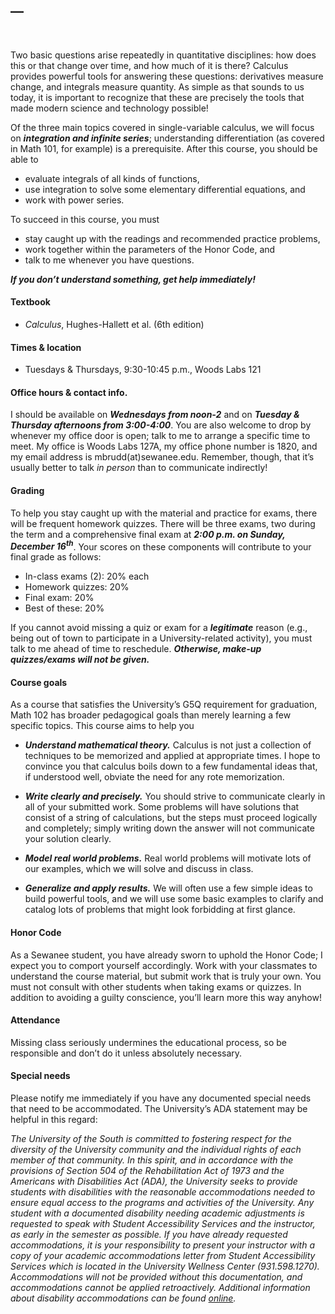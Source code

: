 ---
---

<br>

Two basic questions arise repeatedly in quantitative disciplines: how does 
this or that change over time, and how much of it is there? Calculus provides 
powerful tools for answering these questions: derivatives measure change, and 
integrals measure quantity.  As simple as that sounds to us today, it is important 
to recognize that these are precisely the tools that made modern science and 
technology possible!

Of the three main topics covered in single-variable calculus, we will focus on 
***integration and infinite series***; understanding differentiation (as covered in Math 101, for example) is a 
prerequisite.  After this course, you should be able to 

- evaluate integrals of all kinds of functions,
- use integration to solve some elementary differential equations, and
- work with power series.

To succeed in this course, you must

-   stay caught up with the readings and recommended practice problems,
-   work together within the parameters of the Honor Code, and
-   talk to me whenever you have questions.

***If you don't understand something, get help immediately!***

#### Textbook 

-   _Calculus_, Hughes-Hallett et al. (6th edition)

#### Times & location

-   Tuesdays & Thursdays, 9:30-10:45 p.m., Woods Labs 121

#### Office hours & contact info.

I should be available on ***Wednesdays from noon-2*** and on ***Tuesday & Thursday afternoons from 3:00-4:00***. 
You are also welcome to drop by whenever my office door is open; talk to me to arrange a specific 
time to meet. My office is Woods Labs 127A, my office phone number is 1820, and my email address 
is mbrudd(at)sewanee.edu. Remember, though, that it's usually better to talk _in person_
than to communicate indirectly!

#### Grading

To help you stay caught up with the material and practice for exams,
there will be frequent homework quizzes. There will be three exams, two during
the term and a comprehensive final exam at ***2:00 p.m. on Sunday, December 16^th^***. 
Your scores on these components will contribute to your final grade as follows:

-   In-class exams (2): 20% each
-   Homework quizzes: 20%
-   Final exam: 20%
-   Best of these: 20%

If you cannot avoid missing a quiz or exam for a ***legitimate*** 
reason (e.g., being out of town to participate in a University-related activity), 
you must talk to me ahead of time to reschedule. 
***Otherwise, make-up quizzes/exams will not be given.***

#### Course goals    

As a course that satisfies the University’s G5Q requirement for graduation, Math 102 
has broader pedagogical goals than merely learning a few specific topics.  This course aims 
to help you 

- ***Understand mathematical theory.***  Calculus is not just a collection of techniques to be 
memorized and applied at appropriate times.  I hope to convince you that calculus boils down to 
a few fundamental ideas that, if understood well, obviate the need for any rote memorization.  

- ***Write clearly and precisely.***  You should strive to communicate clearly in all of your 
submitted work.  Some problems will have solutions that consist of a string of calculations, but 
the steps must proceed logically and completely; simply writing down the answer will not
communicate your solution clearly.  

- ***Model real world problems.***  Real world problems will motivate lots of our examples, which 
we will solve and discuss in class. 

- ***Generalize and apply results.***  We will often use a few simple ideas to build powerful 
tools, and we will use some basic examples to clarify and catalog lots of problems that might look 
forbidding at first glance. 

#### Honor Code

As a Sewanee student, you have already sworn to uphold the Honor Code; I
expect you to comport yourself accordingly. Work with your classmates to
understand the course material, but submit work that is truly your own.
You must not consult with other students when taking exams or quizzes.
In addition to avoiding a guilty conscience, you’ll learn more this way
anyhow!

#### Attendance

Missing class seriously undermines the educational process, so be
responsible and don’t do it unless absolutely necessary.

#### Special needs

Please notify me immediately if you have any documented special needs
that need to be accommodated. The University's ADA statement may be helpful in this regard:

_The University of the South is committed to fostering respect for the diversity of the University community and the individual rights of each member of that community. In this spirit, and in accordance with the provisions of Section 504 of the Rehabilitation Act of 1973 and the Americans with Disabilities Act (ADA), the University seeks to provide students with disabilities with the reasonable accommodations needed to ensure equal access to the programs and activities of the University. Any student with a documented disability needing academic adjustments is requested to speak with Student Accessibility Services and the instructor, as early in the semester as possible. If you have already requested accommodations, it is your responsibility to present your instructor with a copy of your academic accommodations letter from Student Accessibility Services which is located in the University Wellness Center (931.598.1270). Accommodations will not be provided without this documentation, and accommodations cannot be applied retroactively. Additional information about disability accommodations can be found [online](http://sewanee.edu/student-life/university-wellness-center/)._
